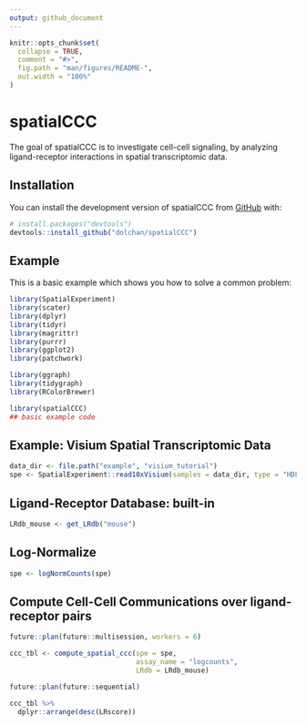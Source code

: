 ```yaml
---
output: github_document
---
```


<!-- README.md is generated from README.Rmd. Please edit that file -->

```r
knitr::opts_chunk$set(
  collapse = TRUE,
  comment = "#>",
  fig.path = "man/figures/README-",
  out.width = "100%"
)
```

# spatialCCC

<!-- badges: start -->
<!-- badges: end -->

The goal of spatialCCC is to investigate cell-cell signaling, by analyzing ligand-receptor interactions in spatial transcriptomic data.

## Installation

You can install the development version of spatialCCC from [GitHub](https://github.com/) with:

``` r
# install.packages("devtools")
devtools::install_github("dolchan/spatialCCC")
```

## Example

This is a basic example which shows you how to solve a common problem:

```r
library(SpatialExperiment)
library(scater)
library(dplyr)
library(tidyr)
library(magrittr)
library(purrr)
library(ggplot2)
library(patchwork)

library(ggraph)
library(tidygraph)
library(RColorBrewer)
```

```r
library(spatialCCC)
## basic example code
```

## Example: Visium Spatial Transcriptomic Data
```r
data_dir <- file.path("example", "visium_tutorial")
spe <- SpatialExperiment::read10xVisium(samples = data_dir, type = "HDF5", data = "filtered")
```

## Ligand-Receptor Database: built-in
```r
LRdb_mouse <- get_LRdb("mouse")
```

## Log-Normalize
```r
spe <- logNormCounts(spe)
```

## Compute Cell-Cell Communications over ligand-receptor pairs
```r
future::plan(future::multisession, workers = 6)

ccc_tbl <- compute_spatial_ccc(spe = spe, 
                               assay_name = "logcounts",
                               LRdb = LRdb_mouse)

future::plan(future::sequential)
```


```r
ccc_tbl %>% 
  dplyr::arrange(desc(LRscore))
```

